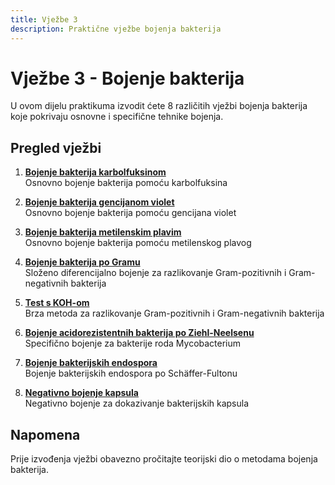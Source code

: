 ```yaml
---
title: Vježbe 3
description: Praktične vježbe bojenja bakterija
---
```


# Vježbe 3 - Bojenje bakterija

U ovom dijelu praktikuma izvodit ćete 8 različitih vježbi bojenja bakterija koje pokrivaju osnovne i specifične tehnike bojenja.

## Pregled vježbi

1. **[Bojenje bakterija karbolfuksinom](/poglavlje-3/vjezba-3-1/)**  
   Osnovno bojenje bakterija pomoću karbolfuksina

2. **[Bojenje bakterija gencijanom violet](/poglavlje-3/vjezba-3-2/)**  
   Osnovno bojenje bakterija pomoću gencijana violet

3. **[Bojenje bakterija metilenskim plavim](/poglavlje-3/vjezba-3-3/)**  
   Osnovno bojenje bakterija pomoću metilenskog plavog

4. **[Bojenje bakterija po Gramu](/poglavlje-3/vjezba-3-4/)**  
   Složeno diferencijalno bojenje za razlikovanje Gram-pozitivnih i Gram-negativnih bakterija

5. **[Test s KOH-om](/poglavlje-3/vjezba-3-5/)**  
   Brza metoda za razlikovanje Gram-pozitivnih i Gram-negativnih bakterija

6. **[Bojenje acidorezistentnih bakterija po Ziehl-Neelsenu](/poglavlje-3/vjezba-3-6/)**  
   Specifično bojenje za bakterije roda Mycobacterium

7. **[Bojenje bakterijskih endospora](/poglavlje-3/vjezba-3-7/)**  
   Bojenje bakterijskih endospora po Schäffer-Fultonu

8. **[Negativno bojenje kapsula](/poglavlje-3/vjezba-3-8/)**  
   Negativno bojenje za dokazivanje bakterijskih kapsula

## Napomena

Prije izvođenja vježbi obavezno pročitajte teorijski dio o metodama bojenja bakterija.